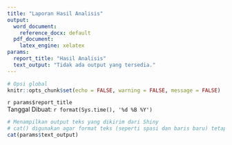 ```yaml
---
title: "Laporan Hasil Analisis"
output:
  word_document:
    reference_docx: default
  pdf_document:
    latex_engine: xelatex
params:
  report_title: "Hasil Analisis"
  text_output: "Tidak ada output yang tersedia."
---
```


```r
# Opsi global
knitr::opts_chunk$set(echo = FALSE, warning = FALSE, message = FALSE)
```


`r params$report_title`  
Tanggal Dibuat: `r format(Sys.time(), '%d %B %Y')`

```r
# Menampilkan output teks yang dikirim dari Shiny
# cat() digunakan agar format teks (seperti spasi dan baris baru) tetap terjaga
cat(params$text_output)
```
